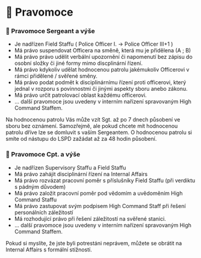 
# 📜 Pravomoce

### 📜 Pravomoce Sergeant a výše

- Je nadřízen Field Staffu ( Police Officer I. → Police Officer III+1 )
- Má právo suspendovat Officera na směně, která mu je přidělena (A ; B)
- Má právo právo udělit verbální upozornění či napomenutí bez zápisu do osobní složky či jiné formy mimo discplinární řízení.
- Má právo kdykoliv udělat hodnocenou patrolu jakémukoliv Officerovi v rámci přidělené / svěřené směny.
- Má právo podat podmět k disciplinárnímu řízení proti officerovi, který jednal v rozporu s povinnostmi či jinými aspekty sboru anebo zákonu.
- Má právo určit patrolovací oblast každému officerovi.
- ... další pravomoce jsou uvedeny v interním nařízení spravovaným High Command Staffem.

<Callout type="info" emoji="ℹ️">
  Na hodnocenou patrolu Vás může vzít Sgt. až po 7 dnech působení ve sboru bez
  oznámení. Samozřejmě, ale pokud chcete mít hodnocenou patrolu dříve lze se
  domluvit s vaším Sergeantem. O hodnocenou patrolu si smíte od nástupu do LSPD
  zažádat až za 48 hodin působení.
</Callout>

### 📜 Pravomoce Cpt. a výše

- Je nadřízen Supervisory Staffu a Field Staffu
- Má právo zahájit disciplinární řízení na Internal Affairs
- Má právo rozvázat pracovní poměr s příslušníky Field Staffu (při verdiktu s pádným důvodem)
- Má právo založit pracovní poměr pod vědomím a uvědoměním High Command Staffu
- Má právo zastupovat svým podpisem High Command Staff při řešení personálních záležitostí
- Má rozhodující právo při řešení záležitostí na svěřené stanici.
- ... další pravomoce jsou uvedeny v interním nařízení spravovaným High Command Staffem.

<Callout type="info" emoji="ℹ️">
  Pokud si myslíte, že jste byli potrestáni neprávem, můžete se obrátit na Internal Affairs s formální stížností.
</Callout>
